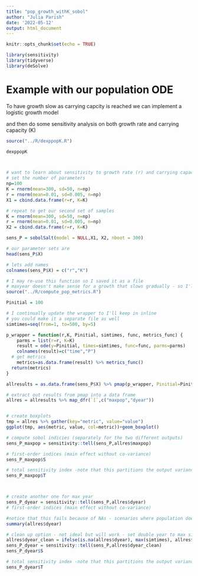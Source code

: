 ```yaml
---
title: "pop_growth_withK_sobol"
author: "Julia Parish"
date: '2022-05-12'
output: html_document
---
```



```r
knitr::opts_chunk$set(echo = TRUE)

library(sensitivity)
library(tidyverse)
library(deSolve)
```
# Example with our population ODE

To have growth slow as carrying capcity is reached we can 
implement a logistic growth model

and then do some sensitivity analysis on both growth rate and carrying capacity (K)

```r
source("../R/dexppopK.R")

dexppopK



# want to learn about sensitivity to growth rate (r) and carrying capacity 
# set the number of parameters
np=100
K = rnorm(mean=300, sd=50, n=np)
r = rnorm(mean=0.01, sd=0.005, n=np)
X1 = cbind.data.frame(r=r, K=K)

# repeat to get our second set of samples
K = rnorm(mean=300, sd=50, n=np)
r = rnorm(mean=0.01, sd=0.005, n=np)
X2 = cbind.data.frame(r=r, K=K)

sens_P = sobolSalt(model = NULL,X1, X2, nboot = 300)

# our parameter sets are
head(sens_P$X)

# lets add names 
colnames(sens_P$X) = c("r","K")

# I may re-use this function so I saved it as a file 
# maxyear doesn't make sense for a growth that slows gradually - so I'll use year when population doubles
source("../R/compute_pop_metrics.R")

Pinitial = 100

# I continually update the wrapper to I'll keep in inline
# you could make it a separate file as well 
simtimes=seq(from=1, to=500, by=5)

p_wrapper = function(r,K, Pinitial, simtimes, func, metrics_func) {
    parms = list(r=r, K=K)
    result = ode(y=Pinitial, times=simtimes, func=func, parms=parms) 
    colnames(result)=c("time","P")
  # get metrics
    metrics=as.data.frame(result) %>% metrics_func()
  return(metrics)
}

allresults = as.data.frame(sens_P$X) %>% pmap(p_wrapper, Pinitial=Pinitial, simtimes=simtimes, func=dexppopK, metrics_func=compute_pop_metrics)

# extract out results from pmap into a data frame
allres = allresults %>% map_dfr(`[`,c("maxpop","dyear"))


# create boxplots
tmp = allres %>% gather(key="metric", value="value")
ggplot(tmp, aes(metric, value, col=metric))+geom_boxplot()

# compute sobol indicies (separately for the two different outputs)
sens_P_maxpop = sensitivity::tell(sens_P,allres$maxpop)

# first-order indices (main effect without co-variance)
sens_P_maxpop$S

# total sensitivity index -note that this partitions the output variance - so values sum to 1
sens_P_maxpop$T



# create another one for max year
sens_P_dyear = sensitivity::tell(sens_P,allres$dyear)
# first-order indices (main effect without co-variance)

#notice that this fails because of NAs - scenarios where population does not double
summary(allres$dyear)

# clean up option - not ideal but will work - set double year to max simtimes
allres$dyear_clean = ifelse(is.na(allres$dyear), max(simtimes), allres$dyear)
sens_P_dyear = sensitivity::tell(sens_P,allres$dyear_clean)
sens_P_dyear$S

# total sensitivity index -note that this partitions the output variance - so values sum to 1
sens_P_dyear$T
```
